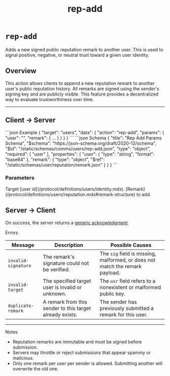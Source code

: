 ﻿---
title: "rep-add"
---

# `rep-add`

Adds a new signed public reputation remark to another user. This is used to signal positive, negative, or neutral trust toward a given user identity.

## Overview

This action allows clients to append a new reputation remark to another user's public reputation history. All remarks are signed using the sender's signing key and are publicly visible. This feature provides a decentralized way to evaluate trustworthiness over time.

---

## Client → Server

<CodeGroup>
```json Example
{
    "target": "users",
    "data": {
        "action": "rep-add",
        "params": {
            "user": "",
            "remark": {  ...  }
        }
    }
}
```
```json Schema
{
    "title": "Rep Add Params Schema",
    "$schema": "https://json-schema.org/draft/2020-12/schema",
    "$id": "/static/schemas/comms/users/rep-add.json",
    "type": "object",
    "required": [
        "user"
    ],
    "properties": {
        "user": {
            "type": "string",
            "format": "base64"
        },
        "remark": {
            "type": "object",
            "$ref": "/static/schemas/user/reputation/remark.json"
        }
    }
}
```
</CodeGroup>

### Parameters

<ParamField body="user" type="string" required>
    Target [user id](/protocol/definitions/users/identity.mdx).
</ParamField>
<ParamField>
    [Remark](/protocol/definitions/users/reputation.mdx#remark-structure) to add.
</ParamField>


## Server → Client

On success, the server returns a [generic acknowledgment](/protocol/targets/generic-ack.mdx).

<Danger>Errors</Danger>

| Message             | Description                                              | Possible Causes                                                              |
|---------------------|----------------------------------------------------------|------------------------------------------------------------------------------|
| `invalid-signature` | The remark's signature could not be verified.            | The `sig` field is missing, malformed, or does not match the remark payload. |
| `invalid-target`    | The specified target user is invalid or unknown.         | The `usr` field refers to a nonexistent or malformed public key.             |
| `duplicate-remark`  | A remark from this sender to this target already exists. | The sender has previously submitted a remark for this user.                  |

---

<Note>Notes</Note>

- Reputation remarks are immutable and must be signed before submission.
- Servers may throttle or reject submissions that appear spammy or malicious.
- Only one remark per user per sender is allowed. Submitting another will overwrite the old one.
